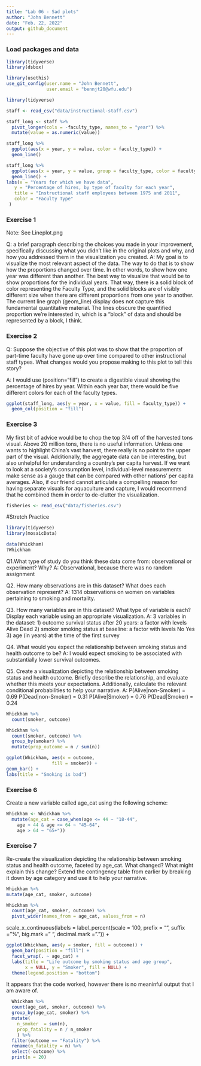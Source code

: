 ```yaml
---
title: "Lab 06 - Sad plots"
author: "John Bennett"
date: "Feb. 22, 2022"
output: github_document
---
```


### Load packages and data

```r
library(tidyverse) 
library(dsbox) 
```

```r
library(usethis)
use_git_config(user.name = "John Bennett", 
               user.email = "bennjt20@wfu.edu")
```

```r
library(tidyverse)
```

```r
staff <- read_csv("data/instructional-staff.csv")
```

```r
staff_long <- staff %>%
  pivot_longer(cols = -faculty_type, names_to = "year") %>%
  mutate(value = as.numeric(value))
```

```r
staff_long %>%
  ggplot(aes(x = year, y = value, color = faculty_type)) +
  geom_line()
```

```r
staff_long %>%
  ggplot(aes(x = year, y = value, group = faculty_type, color = faculty_type)) +
  geom_line() +
labs(x = "Years for which we have data",
   y = "Percentage of hires, by type of faculty for each year",
   title = "Instructional staff employees between 1975 and 2011",
   color = "Faculty Type"
 )
```



### Exercise 1
Note: See Lineplot.png

Q: a brief paragraph describing the choices you made in your improvement, specifically discussing what you didn’t like in the original plots and why, and how you addressed them in the visualization you created.
A: My goal is to visualize the most relevant aspect of the data. The way to do that is to show how the proportions changed over time. In other words, to show how one year was different than another. The best way to visualize that would be to show proportions for the individual years. That way, there is a solid block of color representing the Faculty Type, and the solid blocks are of visibly different size when there are different proportions from one year to another. The current line graph (geom_line) display does not capture this fundamental quantitative material. The lines obscure the quantified proportion we're interested in, which is a "block" of data and should be represented by a block, I think.

### Exercise 2
Q: Suppose the objective of this plot was to show that the proportion of part-time faculty have gone up over time compared to other instructional staff types. What changes would you propose making to this plot to tell this story?

A: I would use (position="fill") to create a digestible visual showing the percentage of hires by year. Within each year bar, there would be five different colors for each of the faculty types. 

```r
ggplot(staff_long, aes(y = year, x = value, fill = faculty_type)) +
  geom_col(position = "fill")
```



### Exercise 3
My first bit of advice would be to chop the top 3/4 off of the harvested tons visual. Above 20 million tons, there is no useful information. Unless one wants to highlight China's vast harvest, there really is no point to the upper part of the visual. 
Additionally, the aggregate data can be interesting, but also unhelpful for understanding a country's per capita harvest. If we want to look at a society's consumption level, individual-level measurements make sense as a gauge that can be compared with other nations' per capita averages. 
Also, if our friend cannot articulate a compelling reason for having separate visuals for aquaculture and capture, I would recommend that he combined them in order to de-clutter the visualization. 

```r
fisheries <- read_csv("data/fisheries.csv")               
```


#Stretch Practice

```r
library(tidyverse) 
library(mosaicData)               
```

```r
data(Whickham)  
?Whickham
```


Q1.What type of study do you think these data come from: observational or experiment? Why?
A: Observational, because there was no random assignment

Q2. How many observations are in this dataset? What does each observation represent?
A: 1314 observations on women on variables pertaining to smoking and mortality.

Q3. How many variables are in this dataset? What type of variable is each? Display each variable using an appropriate visualization.
A: 3 variables in the dataset: 
1) outcome survival status after 20 years: a factor with levels Alive Dead
2) smoker smoking status at baseline: a factor with levels No Yes
3) age (in years) at the time of the first survey

Q4. What would you expect the relationship between smoking status and health outcome to be?
A: I would expect smoking to be associated with substantially lower survival outcomes.

Q5. Create a visualization depicting the relationship between smoking status and health outcome. Briefly describe the relationship, and evaluate whether this meets your expectations. Additionally, calculate the relevant conditional probabilities to help your narrative. 
A: 
P(Alive|non-Smoker) = 0.69
P(Dead|non-Smoker) = 0.31
P(Alive|Smoker) = 0.76
P(Dead|Smoker) = 0.24


```r
Whickham %>%
  count(smoker, outcome)
```

```r
Whickham %>%
  count(smoker, outcome) %>%
  group_by(smoker) %>%
  mutate(prop_outcome = n / sum(n))
```  

```r
ggplot(Whickham, aes(x = outcome,
                 fill = smoker)) +     
geom_bar() +
labs(title = "Smoking is bad")
```


### Exercise 6
Create a new variable called age_cat using the following scheme:

```r
Whickham <- Whickham %>%
  mutate(age_cat = case_when(age <= 44 ~ "18-44",
    age > 44 & age <= 64 ~ "45-64",
    age > 64 ~ "65+"))
```

### Exercise 7
Re-create the visualization depicting the relationship between smoking status and health outcome, faceted by age_cat. What changed? What might explain this change? Extend the contingency table from earlier by breaking it down by age category and use it to help your narrative.

```r
Whickham %>%
mutate(age_cat, smoker, outcome)
```
  
  
```r
Whickham %>%
  count(age_cat, smoker, outcome) %>%
  pivot_wider(names_from = age_cat, values_from = n) 
```  
  
  scale_x_continuous(labels = label_percent(scale = 100,
  prefix = "",
  suffix = "%",
  big.mark = " ",
  decimal.mark = ".")) +
  
```r
ggplot(Whickham, aes(y = smoker, fill = outcome)) +
  geom_bar(position = "fill") +
  facet_wrap(. ~ age_cat) +
  labs(title = "Life outcome by smoking status and age group",
       x = NULL, y = "Smoker", fill = NULL) +
  theme(legend.position = "bottom")
```   
  
  
  It appears that the code worked, however there is no meaninful output that I am aware of. 
  
```r
  Whickham %>%
  count(age_cat, smoker, outcome) %>%
  group_by(age_cat, smoker) %>%
  mutate(
    n_smoker  = sum(n),
    prop_fatality = n / n_smoker
    ) %>%
  filter(outcome == "Fatality") %>%
  rename(n_fatality = n) %>%
  select(-outcome) %>%
  print(n = 20)
```
  




  


